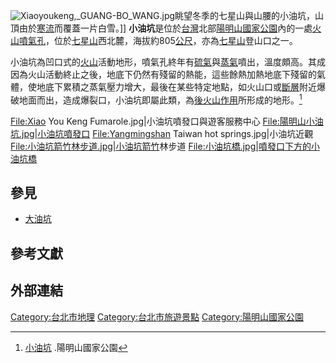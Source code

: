 {{Coord|25|10|31.33|N|121|32|50.84|E|scale:2000|display=title}}
[[File:Xiaoyoukeng,_GUANG-BO_WANG.jpg|thumb]]眺望冬季的七星山與山腰的小油坑，山頂由於[[寒流|寒流]]而覆蓋一片白雪。]]
'''小油坑'''是位於[[台灣|台灣]]北部[[陽明山國家公園|陽明山國家公園]]內的一處[[火山噴氣孔|火山噴氣孔]]，位於[[七星山_(臺北市)|七星山]]西北麓，海拔約805[[公尺|公尺]]，亦為[[七星山_(臺北市)|七星山]]登山口之一。

小油坑為凹口式的[[火山|火山]]活動地形，噴氣孔終年有[[硫磺|硫氣]]與[[蒸氣|蒸氣]]噴出，溫度頗高。其成因為火山活動終止之後，地底下仍然有殘留的熱能，這些餘熱加熱地底下殘留的氣體，使地底下累積之蒸氣壓力增大，最後在某些特定地點，如火山口或[[斷層|斷層]]附近爆破地面而出，造成爆裂口，小油坑即屬此類，為[[火山#後火山作用|後火山作用]]所形成的地形。<ref>[https://www.ymsnp.gov.tw/index.php?option=com_tourmap&view=tourmap&id=3&gp=0&Itemid=124 小油坑] {{Wayback|url=https://www.ymsnp.gov.tw/index.php?option=com_tourmap&view=tourmap&id=3&gp=0&Itemid=124 |date=20191101212826 }}.陽明山國家公園</ref>
<gallery>
File:Xiao You Keng Fumarole.jpg|小油坑噴發口與遊客服務中心
File:陽明山小油坑.jpg|小油坑噴發口
File:Yangmingshan Taiwan hot springs.jpg|小油坑近觀
File:小油坑箭竹林步道.jpg|小油坑[[箭竹|箭竹]]林步道
File:小油坑橋.jpg|噴發口下方的小油坑橋
</gallery>

==參見==
* [[大油坑|大油坑]]

==參考文獻==
<div class="references-small">
<references />
</div>

==外部連結==
{{commonscat|Xiaoyoukeng}}

{{台灣地景}}
[[Category:台北市地理|Category:台北市地理]]
[[Category:台北市旅遊景點|Category:台北市旅遊景點]]
[[Category:陽明山國家公園|Category:陽明山國家公園]]